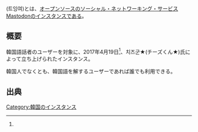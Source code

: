 {{Infobox instance
| Name = {{Ruby|'''Twingyeo'''|トゥインヨ}}(트잉여)
| Domain = https://twingyeo.kr
| Admin = [https://twingyeo.kr/@cheesekun 치즈군★(チーズくん★)]<br />[https://twingyeo.kr/@Serazard Serazard]
| Country = 大韓民国
| Start = 2017年4月19日<ref name="start">https://twingyeo.kr/@cheesekun/1</ref>
| SourceCode = https://github.com/tootsuite/mastodon
}}
{{Ruby|'''Twingyeo'''|トゥインヨ}}(트잉여)とは、[[オープンソース]]の[[ソーシャル・ネットワーキング・サービス]][[Mastodon]]の[[インスタンス]]である。

== 概要 ==
韓国語話者のユーザーを対象に、2017年4月19日<ref name="start" />、치즈군★(チーズくん★)氏によって立ち上げられたインスタンス。

韓国人でなくとも、韓国語を解するユーザーであれば誰でも利用できる。

== 出典 ==
<references />

[[Category:韓国のインスタンス]]